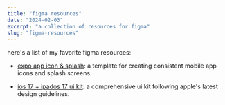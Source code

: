 ```yaml
---
title: "figma resources"
date: "2024-02-03"
excerpt: "a collection of resources for figma"
slug: "figma-resources"
---
```


here's a list of my favorite figma resources:

- [expo app icon & splash](https://www.figma.com/community/file/1155362909441341285): a template for creating consistent mobile app icons and splash screens.

- [ios 17 + ipados 17 ui kit](https://www.figma.com/community/file/1248375255495415511): a comprehensive ui kit following apple's latest design guidelines.